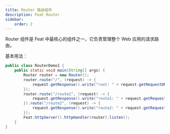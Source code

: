 ```yaml
---
title: Router 路由组件
description: Feat Router
sidebar:
    order: 2
---
```


Router 组件是 Feat 中最核心的组件之一，它负责管理整个 Web 应用的请求路由。

基本用法：
```java "Router router = new Router();" "router.route" ".route" "router"
public class RouterDemo1 {
    public static void main(String[] args) {
        Router router = new Router();
        router.route("/", (request) -> {
            request.getResponse().write("root: " + request.getRequestURI());
        });
        router.route("/route1", (request) -> {
            request.getResponse().write("route1: " + request.getRequestURI());
        }).route("/route2", (request) -> {
            request.getResponse().write("route2: " + request.getRequestURI());
        });
        Feat.httpServer().httpHandler(router).listen();
    }
}
```